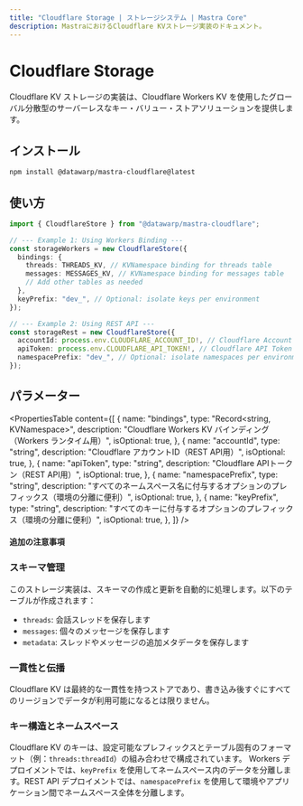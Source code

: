 ```yaml
---
title: "Cloudflare Storage | ストレージシステム | Mastra Core"
description: MastraにおけるCloudflare KVストレージ実装のドキュメント。
---
```


# Cloudflare Storage

Cloudflare KV ストレージの実装は、Cloudflare Workers KV を使用したグローバル分散型のサーバーレスなキー・バリュー・ストアソリューションを提供します。

## インストール

```bash copy
npm install @datawarp/mastra-cloudflare@latest
```

## 使い方

```typescript copy showLineNumbers
import { CloudflareStore } from "@datawarp/mastra-cloudflare";

// --- Example 1: Using Workers Binding ---
const storageWorkers = new CloudflareStore({
  bindings: {
    threads: THREADS_KV, // KVNamespace binding for threads table
    messages: MESSAGES_KV, // KVNamespace binding for messages table
    // Add other tables as needed
  },
  keyPrefix: "dev_", // Optional: isolate keys per environment
});

// --- Example 2: Using REST API ---
const storageRest = new CloudflareStore({
  accountId: process.env.CLOUDFLARE_ACCOUNT_ID!, // Cloudflare Account ID
  apiToken: process.env.CLOUDFLARE_API_TOKEN!, // Cloudflare API Token
  namespacePrefix: "dev_", // Optional: isolate namespaces per environment
});
```

## パラメーター

<PropertiesTable
  content={[
    {
      name: "bindings",
      type: "Record<string, KVNamespace>",
      description:
        "Cloudflare Workers KV バインディング（Workers ランタイム用）",
      isOptional: true,
    },
    {
      name: "accountId",
      type: "string",
      description: "Cloudflare アカウントID（REST API用）",
      isOptional: true,
    },
    {
      name: "apiToken",
      type: "string",
      description: "Cloudflare APIトークン（REST API用）",
      isOptional: true,
    },
    {
      name: "namespacePrefix",
      type: "string",
      description:
        "すべてのネームスペース名に付与するオプションのプレフィックス（環境の分離に便利）",
      isOptional: true,
    },
    {
      name: "keyPrefix",
      type: "string",
      description:
        "すべてのキーに付与するオプションのプレフィックス（環境の分離に便利）",
      isOptional: true,
    },
  ]}
/>

#### 追加の注意事項

### スキーマ管理

このストレージ実装は、スキーマの作成と更新を自動的に処理します。以下のテーブルが作成されます：

- `threads`: 会話スレッドを保存します
- `messages`: 個々のメッセージを保存します
- `metadata`: スレッドやメッセージの追加メタデータを保存します

### 一貫性と伝播

Cloudflare KV は最終的な一貫性を持つストアであり、書き込み後すぐにすべてのリージョンでデータが利用可能になるとは限りません。

### キー構造とネームスペース

Cloudflare KV のキーは、設定可能なプレフィックスとテーブル固有のフォーマット（例：`threads:threadId`）の組み合わせで構成されています。
Workers デプロイメントでは、`keyPrefix` を使用してネームスペース内のデータを分離します。REST API デプロイメントでは、`namespacePrefix` を使用して環境やアプリケーション間でネームスペース全体を分離します。

